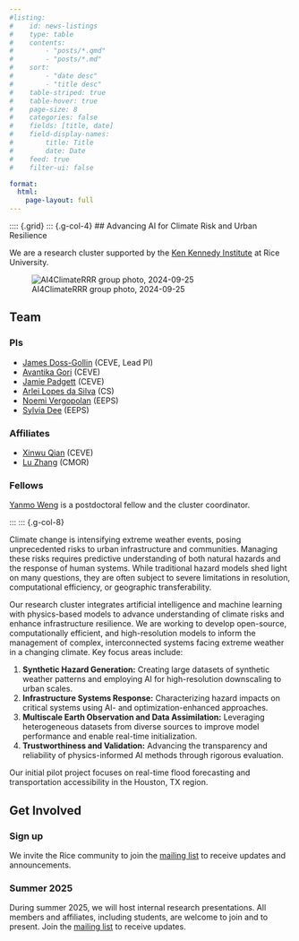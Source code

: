 ```yaml
---
#listing:
#    id: news-listings
#    type: table
#    contents:
#        - "posts/*.qmd"
#        - "posts/*.md"
#    sort:
#        - "date desc"
#        - "title desc"
#    table-striped: true
#    table-hover: true
#    page-size: 8
#    categories: false
#    fields: [title, date]
#    field-display-names: 
#        title: Title
#        date: Date
#    feed: true
#    filter-ui: false

format: 
  html:
    page-layout: full
---
```


:::: {.grid}
::: {.g-col-4}
## Advancing AI for Climate Risk and Urban Resilience

We are a research cluster supported by the [Ken Kennedy Institute](https://kenkennedy.rice.edu/) at Rice University.

![AI4ClimateRRR group photo, 2024-09-25](./_assets/img/2024-09-25-group.jpeg)

## Team

### PIs

- [James Doss-Gollin](https://dossgollin-lab.github.io/) (CEVE, Lead PI)
- [Avantika Gori](https://gori.blogs.rice.edu/) (CEVE)
- [Jamie Padgett](https://padgett.rice.edu/) (CEVE)
- [Arlei Lopes da Silva](https://cs.rice.edu/~al110/) (CS)
- [Noemi Vergopolan](https://waterai.earth/) (EEPS)
- [Sylvia Dee](https://sylviadeeclimate.org/) (EEPS)

### Affiliates

- [Xinwu Qian](https://mobix.blogs.rice.edu/) (CEVE)
- [Lu Zhang](https://luzhanghpp.github.io/) (CMOR)

### Fellows

[Yanmo Weng](https://riceacademy.rice.edu/junior-fellows/dr-yanmo-weng) is a postdoctoral fellow and the cluster coordinator.


:::
::: {.g-col-8}


Climate change is intensifying extreme weather events, posing unprecedented risks to urban infrastructure and communities.
Managing these risks requires predictive understanding of both natural hazards and the response of human systems.
While traditional hazard models shed light on many questions, they are often subject to severe limitations in resolution, computational efficiency, or geographic transferability.

Our research cluster integrates artificial intelligence and machine learning with physics-based models to advance understanding of climate risks and enhance infrastructure resilience.
We are working to develop open-source, computationally efficient, and high-resolution models to inform the management of complex, interconnected systems facing extreme weather in a changing climate.
Key focus areas include:

1. **Synthetic Hazard Generation:** Creating large datasets of synthetic weather patterns and employing AI for high-resolution downscaling to urban scales.
2. **Infrastructure Systems Response:** Characterizing hazard impacts on critical systems using AI- and optimization-enhanced approaches.
3. **Multiscale Earth Observation and Data Assimilation:** Leveraging heterogeneous datasets from diverse sources to improve model performance and enable real-time initialization.
4. **Trustworthiness and Validation:** Advancing the transparency and reliability of physics-informed AI methods through rigorous evaluation.

Our initial pilot project focuses on real-time flood forecasting and transportation accessibility in the Houston, TX region.

## Get Involved

### Sign up

We invite the Rice community to join the [mailing list](https://groups.google.com/a/rice.edu/g/ai4climaterrr) to receive updates and announcements.

### Summer 2025

During summer 2025, we will host internal research presentations.
All members and affiliates, including students, are welcome to join and to present.
Join the [mailing list](https://groups.google.com/a/rice.edu/g/ai4climaterrr) to receive updates.
